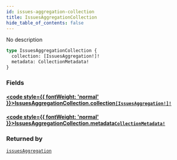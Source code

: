```yaml
---
id: issues-aggregation-collection
title: IssuesAggregationCollection
hide_table_of_contents: false
---
```








No description

```graphql
type IssuesAggregationCollection {
  collection: [IssuesAggregation!]!
  metadata: CollectionMetadata!
}
```


### Fields

#### [<code style={{ fontWeight: 'normal' }}>IssuesAggregationCollection.<b>collection</b></code>](#)<Bullet />[`[IssuesAggregation!]!`](/api/graphql/documentation/objects/issues-aggregation) <Badge class="secondary" text="non-null"/> <Badge class="secondary" text="object"/>
> 
> 

#### [<code style={{ fontWeight: 'normal' }}>IssuesAggregationCollection.<b>metadata</b></code>](#)<Bullet />[`CollectionMetadata!`](/api/graphql/documentation/objects/collection-metadata) <Badge class="secondary" text="non-null"/> <Badge class="secondary" text="object"/>
> 
> 



### Returned by

[`issuesAggregation`](/api/graphql/documentation/queries/issues-aggregation)  <Badge class="secondary" text="query"/>



